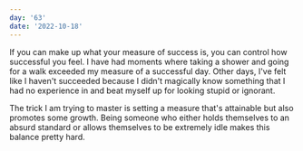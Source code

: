 ```yaml
---
day: '63'
date: '2022-10-18'
---
```


If you can make up what your measure of success is, you can control how successful you feel. I have had moments where taking a shower and going for a walk exceeded my measure of a successful day. Other days, I've felt like I haven't succeeded because I didn't magically know something that I had no experience in and beat myself up for looking stupid or ignorant.

The trick I am trying to master is setting a measure that's attainable but also promotes some growth. Being someone who either holds themselves to an absurd standard or allows themselves to be extremely idle makes this balance pretty hard.
